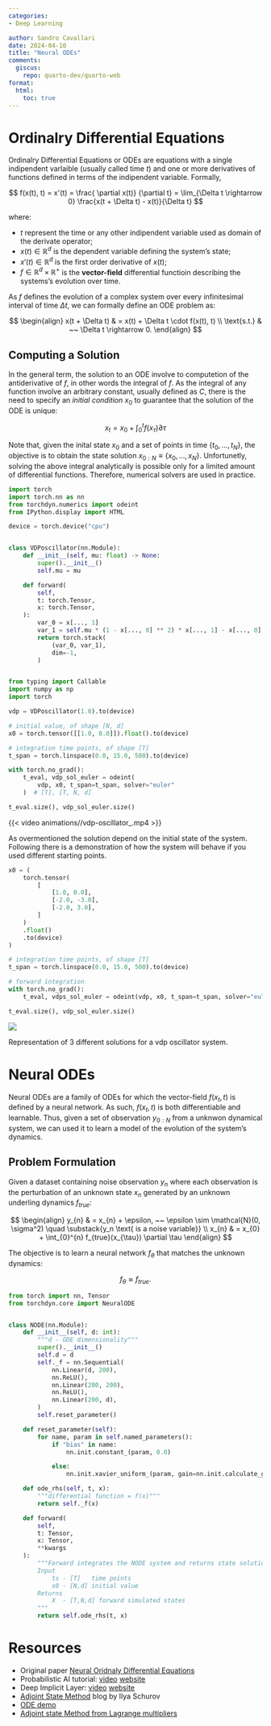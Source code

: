 ```yaml
---
categories:
- Deep Learning

author: Sandro Cavallari
date: 2024-04-10
title: "Neural ODEs"
comments:
  giscus:
    repo: quarto-dev/quarto-web
format:
  html:
    toc: true
---
```



# Ordinalry Differential Equations

Ordinalry Differential Equations or ODEs are equations with a single indipendent varlaible (usually called time $t$) and one or more derivatives of functions defined in terms of the indipendent variable. Formally,

$$
f(x(t), t) = x'(t) = \frac{ \partial x(t)} {\partial t} = \lim_{\Delta t \rightarrow 0} \frac{x(t + \Delta t) - x(t)}{\Delta t}
$$

where:

  - $t$ represent the time or any other indipendent variable used as domain of the derivate operator;
  - $x(t) \in \mathbb{R}^d$ is the dependent variable defining the system's state;
  - $x'(t) \in \mathbb{R}^d$ is the first order derivative of $x(t)$;
  - $f \in \mathbb{R}^d \times \mathbb{R}^+$ is the **vector-field** differential functioin describing the systems's evolution over time.


As $f$ defines the evolution of a complex system over every infinitesimal interval of time $\Delta t$, we can formally define an ODE problem as:

$$
\begin{align}
    x(t + \Delta t) & = x(t) + \Delta t \cdot f(x(t), t) \\
    \text{s.t.} & ~~ \Delta t \rightarrow 0.
\end{align}
$$


## Computing a Solution

In the general term, the solution to an ODE involve to computetion of the antiderivative of $f$, in other words the integral of $f$.
As the integral of any function involve an arbitrary constant, usually defined as $C$, there is the need to specify an *initial condition* $x_0$ to guarantee that the solution of the ODE is unique:

$$
x_t = x_0 + \int_0^t f(x_\tau) \partial \tau
$$

Note that, given the inital state $x_0$ and a set of points in time $\{ t_0, ..., t_N\}$, the objective is to obtain the state solution $x_{0:N} \equiv \{ x_0, ..., x_N\}$.
Unfortunetly, solving the above integral analytically is possible only for a limited amount of differential functions.
Therefore, numerical solvers are used in practice. 



```python
import torch
import torch.nn as nn
from torchdyn.numerics import odeint
from IPython.display import HTML

device = torch.device("cpu")


class VDPoscillator(nn.Module):
    def __init__(self, mu: float) -> None:
        super().__init__()
        self.mu = mu

    def forward(
        self,
        t: torch.Tensor,
        x: torch.Tensor,
    ):
        var_0 = x[..., 1]
        var_1 = self.mu * (1 - x[..., 0] ** 2) * x[..., 1] - x[..., 0]
        return torch.stack(
            (var_0, var_1),
            dim=-1,
        )


from typing import Callable
import numpy as np
import torch

vdp = VDPoscillator(1.0).to(device)

# initial value, of shape [N, d]
x0 = torch.tensor([[1.0, 0.0]]).float().to(device)

# integration time points, of shape [T]
t_span = torch.linspace(0.0, 15.0, 500).to(device)

with torch.no_grad():
    t_eval, vdp_sol_euler = odeint(
        vdp, x0, t_span=t_span, solver="euler"
    )  # [T], [T, N, d]

t_eval.size(), vdp_sol_euler.size()
```

{{< video animations//vdp-oscillator_.mp4 >}}


As overmentioned the solution depend on the initial state of the system. Following there is a demonstration of how the system will behave if you used different starting points.

```python
x0 = (
    torch.tensor(
        [
            [1.0, 0.0],
            [-2.0, -3.0],
            [-2.0, 3.0],
        ]
    )
    .float()
    .to(device)
)

# integration time points, of shape [T]
t_span = torch.linspace(0.0, 15.0, 500).to(device)

# forward integration
with torch.no_grad():
    t_eval, vdps_sol_euler = odeint(vdp, x0, t_span=t_span, solver="euler")

t_eval.size(), vdp_sol_euler.size()
```

::: {#fig-vpds-solution}

![](img/vdps.png){#fig-vpds-solution}

Representation of 3 different solutions for a vdp oscillator system.
:::


# Neural ODEs 

Neural ODEs are a family of ODEs for which the vector-field $f(x_t, t)$ is defined by a neural network. As such, $f(x_t, t)$ is both differentiable and learnable. Thus, given a set of observation $y_{0:N}$ from a unknwon dynamical system, we can used it to learn a model of the evolution of the system's dynamics.

## Problem Formulation

Given a dataset containing noise observation $y_n$ where each observation is the perturbation of an unknown state $x_n$ generated by an unknown underling dynamics $f_{true}$:

$$
\begin{align}
    y_{n} & = x_{n} + \epsilon, ~~ \epsilon \sim \mathcal{N}(0, \sigma^2) \quad \substack{y_n \text{ is a noise variable}} \\
    x_{n} & = x_{0} + \int_{0}^{n} f_{true}(x_{\tau}) \partial \tau
\end{align}
$$


The objective is to learn a neural network $f_\theta$ that matches the unknown dynamics:

$$
f_\theta \approx f_{true}.
$$

```python
from torch import nn, Tensor
from torchdyn.core import NeuralODE


class NODE(nn.Module):
    def __init__(self, d: int):
        """d - ODE dimensionality"""
        super().__init__()
        self.d = d
        self._f = nn.Sequential(
            nn.Linear(d, 200),
            nn.ReLU(),
            nn.Linear(200, 200),
            nn.ReLU(),
            nn.Linear(200, d),
        )
        self.reset_parameter()

    def reset_parameter(self):
        for name, param in self.named_parameters():
            if "bias" in name:
                nn.init.constant_(param, 0.0)

            else:
                nn.init.xavier_uniform_(param, gain=nn.init.calculate_gain("relu"))

    def ode_rhs(self, t, x):
        """differential function = f(x)"""
        return self._f(x)

    def forward(
        self,
        t: Tensor,
        x: Tensor,
        **kwargs
    ):
        """Forward integrates the NODE system and returns state solutions
        Input
            ts - [T]   time points
            x0 - [N,d] initial value
        Returns
            X  - [T,N,d] forward simulated states
        """
        return self.ode_rhs(t, x)
```

# Resources

- Original paper [Neural Oridnaly Differential Equations](https://papers.nips.cc/paper_files/paper/2018/file/69386f6bb1dfed68692a24c8686939b9-Paper.pdf)
- Probabilistic AI tutorial: [video](https://www.youtube.com/watch?v=oh2X89rmMdQ&list=PLRy-VW__9hV8zhnmhzoz3yUzGE1NAA7ka&index=18&ab_channel=ProbabilisticAI) [website](https://cagatayyildiz.github.io/notes/node/NODE.html#References)
- Deep Implicit Layer: [video](https://implicit-layers-tutorial.org/) [website](https://implicit-layers-tutorial.org/)
- [Adjoint State Method](https://ilya.schurov.com/post/adjoint-method/) blog by Ilya Schurov
- [ODE demo](https://uvadlc-notebooks.readthedocs.io/en/latest/tutorial_notebooks/DL2/Dynamical_systems/dynamical_systems_neural_odes.html#0.-Introduction)
- [Adjoint state Method from Lagrange multipliers](https://vaipatel.com/deriving-the-adjoint-equation-for-neural-odes-using-lagrange-multipliers/#:~:text=Luckily%2C%20a%20very%20well%2Dknown,to%20store%20intermediate%20function%20evaluations.)
